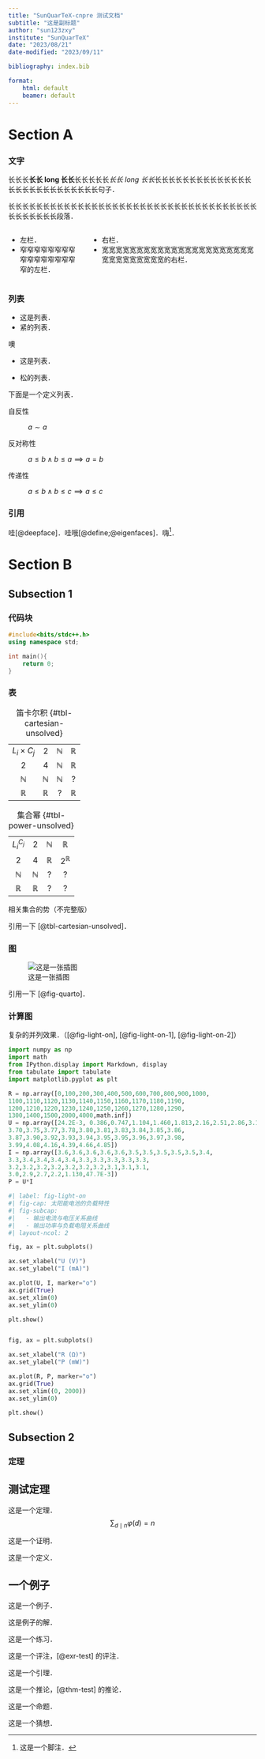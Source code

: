 ```yaml
---
title: "SunQuarTeX-cnpre 测试文档"
subtitle: "这是副标题"
author: "sun123zxy"
institute: "SunQuarTeX"
date: "2023/08/21"
date-modified: "2023/09/11"

bibliography: index.bib

format:
    html: default
    beamer: default
---
```


# Section A

### 文字

长长长**长长 long 长长**长长长长长*长长 long 长长*长长长长长长长长长长长长长长长长长长长长长长长长长长长句子．

长长长长长长长长长长长长长长长长长长长长长长长长长长长长长长长长长长长长长长长长长长长段落．

::::: {.columns}

::: {.column width="30%"}
- 左栏．
- 窄窄窄窄窄窄窄窄窄窄窄窄窄窄窄窄窄的左栏．
:::

::: {.column width="70%"}
- 右栏．
- 宽宽宽宽宽宽宽宽宽宽宽宽宽宽宽宽宽宽宽宽宽宽宽宽宽宽宽宽宽宽宽的右栏．
:::

:::::

### 列表

- 这是列表．
- 紧的列表．

噢

- 这是列表．

- 松的列表．

下面是一个定义列表．

自反性

: $a \sim a$

反对称性

: $a \leq b \land b \leq a \implies a=b$

传递性

: $a \leq b \land b \leq c \implies a \leq c$

### 引用

哇[@deepface]．哇哦[@define;@eigenfaces]．嗨^[这是一个脚注．]．

# Section B

## Subsection 1

### 代码块

```c++
#include<bits/stdc++.h>
using namespace std;

int main(){
    return 0;
}
```

### 表

::: {#tbl-panel-unsolved layout-ncol=2}
|||||
|:-:|:-:|:-:|:-:|
| $L_i \times C_j$   | $2$           | $\mathbb N$   | $\mathbb R$   |
| $2$                | $4$           | $\mathbb N$   | $\mathbb R$   |
| $\mathbb N$        | $\mathbb N$   | $\mathbb N$   | ?             |
| $\mathbb R$        | $\mathbb R$   | ?             | $\mathbb R$   |

:笛卡尔积 {#tbl-cartesian-unsolved}

|||||
|:-:|:-:|:-:|:-:|
|$L_i^{C_j}$  | $2$           | $\mathbb N$   | $\mathbb R$     |      
|$2$          | $4$           | $\mathbb R$   | $2^{\mathbb R}$ | 
|$\mathbb N$  | $\mathbb N$   | ?             | ?               |
|$\mathbb R$  | $\mathbb R$   | ?             | ?               |

:集合幂 {#tbl-power-unsolved}

相关集合的势（不完整版）
:::


引用一下 [@tbl-cartesian-unsolved]．

### 图

![这是一张插图](index-quarto.png){#fig-quarto}

引用一下 [@fig-quarto]．

### 计算图

复杂的并列效果．（[@fig-light-on], [@fig-light-on-1], [@fig-light-on-2]）

```python
import numpy as np
import math
from IPython.display import Markdown, display
from tabulate import tabulate
import matplotlib.pyplot as plt

R = np.array([0,100,200,300,400,500,600,700,800,900,1000,
1100,1110,1120,1130,1140,1150,1160,1170,1180,1190,
1200,1210,1220,1230,1240,1250,1260,1270,1280,1290,
1300,1400,1500,2000,4000,math.inf])
U = np.array([24.2E-3, 0.386,0.747,1.104,1.460,1.813,2.16,2.51,2.86,3.19,3.48,
3.70,3.75,3.77,3.78,3.80,3.81,3.83,3.84,3.85,3.86,
3.87,3.90,3.92,3.93,3.94,3.95,3.95,3.96,3.97,3.98,
3.99,4.08,4.16,4.39,4.66,4.85])
I = np.array([3.6,3.6,3.6,3.6,3.6,3.5,3.5,3.5,3.5,3.5,3.4,
3.3,3.4,3.4,3.4,3.4,3.3,3.3,3.3,3.3,3.3,
3.2,3.2,3.2,3.2,3.2,3.2,3.2,3.1,3.1,3.1,
3.0,2.9,2.7,2.2,1.130,47.7E-3])
P = U*I
```

```python
#| label: fig-light-on
#| fig-cap: 太阳能电池的负载特性
#| fig-subcap:
#|   - 输出电流与电压关系曲线
#|   - 输出功率与负载电阻关系曲线
#| layout-ncol: 2

fig, ax = plt.subplots()

ax.set_xlabel("U (V)")
ax.set_ylabel("I (mA)")

ax.plot(U, I, marker="o")
ax.grid(True)
ax.set_xlim(0)
ax.set_ylim(0)

plt.show()


fig, ax = plt.subplots()

ax.set_xlabel("R (Ω)")
ax.set_ylabel("P (mW)")

ax.plot(R, P, marker="o")
ax.grid(True)
ax.set_xlim((0, 2000))
ax.set_ylim(0)

plt.show()
```

## Subsection 2

### 定理 {.allowframebreaks}

:::{#thm-test}

## 测试定理

这是一个定理．
$$
\sum_{d \mid n} \varphi(d) = n
$$
:::

:::{.proof}

这是一个证明．
:::

:::{#def-test}

这是一个定义．
:::

:::{#exm-test}

## 一个例子

这是一个例子．
:::

:::{.solution}
这是例子的解．
:::

:::{#exr-test}

这是一个练习．
:::

:::{.remark}
这是一个评注，[@exr-test] 的评注．
:::

:::{#lem-test}

这是一个引理．
:::

:::{#cor-test}

这是一个推论，[@thm-test] 的推论．
:::

:::{#prp-test}

这是一个命题．
:::

:::{#cnj-test}

这是一个猜想．
:::
